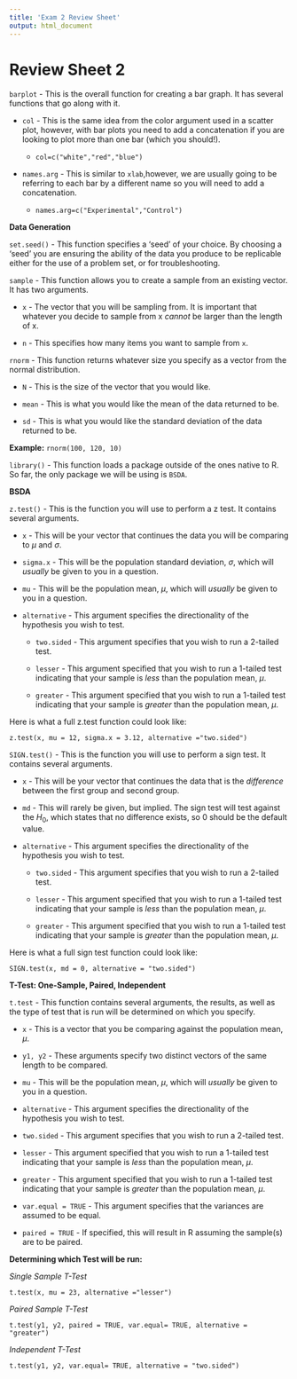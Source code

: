 ---
title: 'Exam 2 Review Sheet'
output: html_document
---

# Review Sheet 2

`barplot` - This is the overall function for creating a bar graph. It has several functions that go along with it.

-   `col` - This is the same idea from the color argument used in a scatter plot, however, with bar plots you need to add a concatenation if you are looking to plot more than one bar (which you should!).

    -   `col=c("white","red","blue")`

-   `names.arg` - This is similar to `xlab`,however, we are usually going to be referring to each bar by a different name so you will need to add a concatenation.

    -   `names.arg=c("Experimental","Control")`

**Data Generation**

`set.seed()` - This function specifies a 'seed' of your choice. By choosing a 'seed' you are ensuring the ability of the data you produce to be replicable either for the use of a problem set, or for troubleshooting.

`sample` - This function allows you to create a sample from an existing vector. It has two arguments.

-   `x` - The vector that you will be sampling from. It is important that whatever you decide to sample from x *cannot* be larger than the length of x.

-   `n` - This specifies how many items you want to sample from `x`.

`rnorm` - This function returns whatever size you specify as a vector from the normal distribution.

-   `N` - This is the size of the vector that you would like.

-   `mean` - This is what you would like the mean of the data returned to be.

-   `sd` - This is what you would like the standard deviation of the data returned to be.

**Example:** `rnorm(100, 120, 10)`

`library()` - This function loads a package outside of the ones native to R. So far, the only package we will be using is `BSDA`.

**BSDA**

`z.test()` - This is the function you will use to perform a z test. It contains several arguments.

-   `x` - This will be your vector that continues the data you will be comparing to $\mu$ and $\sigma$.

-   `sigma.x` - This will be the population standard deviation, $\sigma$, which will *usually* be given to you in a question.

-   `mu` - This will be the population mean, $\mu$, which will *usually* be given to you in a question.

-   `alternative` - This argument specifies the directionality of the hypothesis you wish to test.

    -   `two.sided` - This argument specifies that you wish to run a 2-tailed test.

    -   `lesser` - This argument specified that you wish to run a 1-tailed test indicating that your sample is *less* than the population mean, $\mu$.

    -   `greater` - This argument specified that you wish to run a 1-tailed test indicating that your sample is *greater* than the population mean, $\mu$.

Here is what a full z.test function could look like:

`z.test(x, mu = 12, sigma.x = 3.12, alternative ="two.sided")`

`SIGN.test()` - This is the function you will use to perform a sign test. It contains several arguments.

-   `x` - This will be your vector that continues the data that is the *difference* between the first group and second group.

-   `md` - This will rarely be given, but implied. The sign test will test against the $H_0$, which states that no difference exists, so 0 should be the default value.

-   `alternative` - This argument specifies the directionality of the hypothesis you wish to test.

    -   `two.sided` - This argument specifies that you wish to run a 2-tailed test.

    -   `lesser` - This argument specified that you wish to run a 1-tailed test indicating that your sample is *less* than the population mean, $\mu$.

    -   `greater` - This argument specified that you wish to run a 1-tailed test indicating that your sample is *greater* than the population mean, $\mu$.

Here is what a full sign test function could look like:

`SIGN.test(x, md = 0, alternative = "two.sided")`

**T-Test: One-Sample, Paired, Independent**

`t.test` - This function contains several arguments, the results, as well as the type of test that is run will be determined on which you specify.

-   `x` - This is a vector that you be comparing against the population mean, $\mu$.

-   `y1, y2` - These arguments specify two distinct vectors of the same length to be compared.

-   `mu` - This will be the population mean, $\mu$, which will *usually* be given to you in a question.

-   `alternative` - This argument specifies the directionality of the hypothesis you wish to test.

-   `two.sided` - This argument specifies that you wish to run a 2-tailed test.

-   `lesser` - This argument specified that you wish to run a 1-tailed test indicating that your sample is *less* than the population mean, $\mu$.

-   `greater` - This argument specified that you wish to run a 1-tailed test indicating that your sample is *greater* than the population mean, $\mu$.

-   `var.equal = TRUE` - This argument specifies that the variances are assumed to be equal.

-   `paired = TRUE` - If specified, this will result in R assuming the sample(s) are to be paired.

**Determining which Test will be run:**

*Single Sample T-Test*

`t.test(x, mu = 23, alternative ="lesser")`

*Paired Sample T-Test*

`t.test(y1, y2, paired = TRUE, var.equal= TRUE, alternative = "greater")`

*Independent T-Test*

`t.test(y1, y2, var.equal= TRUE, alternative = "two.sided")`
